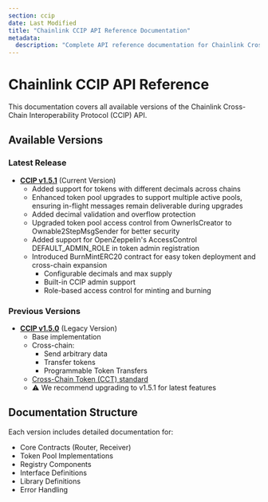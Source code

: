 ```yaml
---
section: ccip
date: Last Modified
title: "Chainlink CCIP API Reference Documentation"
metadata:
  description: "Complete API reference documentation for Chainlink Cross-Chain Interoperability Protocol (CCIP). Includes smart contracts, libraries, and interfaces for cross-chain messaging and token transfers."
---
```



# Chainlink CCIP API Reference

<Aside type="note">
  This documentation covers all available versions of the Chainlink Cross-Chain Interoperability Protocol (CCIP) API.
</Aside>

## Available Versions

### Latest Release

- **[CCIP v1.5.1](/ccip/api-reference/v1.5.1/)** (Current Version)
  - Added support for tokens with different decimals across chains
  - Enhanced token pool upgrades to support multiple active pools, ensuring in-flight messages remain deliverable during upgrades
  - Added decimal validation and overflow protection
  - Upgraded token pool access control from OwnerIsCreator to Ownable2StepMsgSender for better security
  - Added support for OpenZeppelin's AccessControl DEFAULT_ADMIN_ROLE in token admin registration
  - Introduced BurnMintERC20 contract for easy token deployment and cross-chain expansion
    - Configurable decimals and max supply
    - Built-in CCIP admin support
    - Role-based access control for minting and burning

### Previous Versions

- **[CCIP v1.5.0](/ccip/api-reference/v1.5.0/)** (Legacy Version)
  - Base implementation
  - Cross-chain:
    - Send arbitrary data
    - Transfer tokens
    - Programmable Token Transfers
  - [Cross-Chain Token (CCT) standard](/ccip/concepts/cross-chain-tokens)
  - ⚠️ We recommend upgrading to v1.5.1 for latest features

## Documentation Structure

Each version includes detailed documentation for:

- Core Contracts (Router, Receiver)
- Token Pool Implementations
- Registry Components
- Interface Definitions
- Library Definitions
- Error Handling
